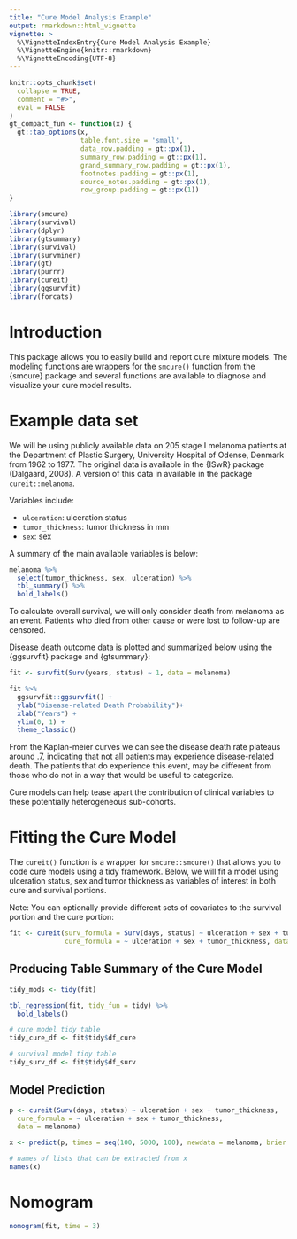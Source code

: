 ```yaml
---
title: "Cure Model Analysis Example"
output: rmarkdown::html_vignette
vignette: >
  %\VignetteIndexEntry{Cure Model Analysis Example}
  %\VignetteEngine{knitr::rmarkdown}
  %\VignetteEncoding{UTF-8}
---
```



```r
knitr::opts_chunk$set(
  collapse = TRUE,
  comment = "#>", 
  eval = FALSE
)
gt_compact_fun <- function(x) {
  gt::tab_options(x, 
                  table.font.size = 'small',
                  data_row.padding = gt::px(1),
                  summary_row.padding = gt::px(1),
                  grand_summary_row.padding = gt::px(1),
                  footnotes.padding = gt::px(1),
                  source_notes.padding = gt::px(1),
                  row_group.padding = gt::px(1))
}

library(smcure)
library(survival)
library(dplyr)
library(gtsummary)
library(survival)
library(survminer)
library(gt)
library(purrr)
library(cureit)
library(ggsurvfit)
library(forcats)

```


# Introduction

This package allows you to easily build and report cure mixture models. The modeling functions are wrappers for the `smcure()` function from the {smcure} package and several functions are available to diagnose and visualize your cure model results.

# Example data set

We will be using publicly available data on 205 stage I melanoma patients at the Department of Plastic Surgery, University Hospital of Odense, Denmark from 1962 to 1977. The original data is available in the {ISwR} package (Dalgaard, 2008). A version of this data in available in the package `cureit::melanoma`.

Variables include:

- `ulceration`: ulceration status
- `tumor_thickness`: tumor thickness in mm
- `sex`: sex

A summary of the main available variables is below:

```r
melanoma %>%
  select(tumor_thickness, sex, ulceration) %>%
  tbl_summary() %>%
  bold_labels()
```

To calculate overall survival, we will only consider death from melanoma as an event. Patients who died from other cause or were lost to follow-up are censored. 

Disease death outcome data is plotted and summarized below using the {ggsurvfit} package and {gtsummary}:

```r
fit <- survfit(Surv(years, status) ~ 1, data = melanoma)

fit %>% 
  ggsurvfit::ggsurvfit() + 
  ylab("Disease-related Death Probability")+
  xlab("Years") + 
  ylim(0, 1) +
  theme_classic()

```

From the Kaplan-meier curves we can see the disease death rate plateaus around .7, indicating that not all patients may experience disease-related death. The patients that do experience this event, may be different from those who do not in a way that would be useful to categorize.

Cure models can help tease apart the contribution of clinical variables to these potentially heterogeneous sub-cohorts. 

# Fitting the Cure Model

The `cureit()` function is a wrapper for `smcure::smcure()` that allows you to code cure models using a tidy framework. Below, we will fit a model using ulceration status, sex and tumor thickness as variables of interest in both cure and survival portions. 

Note: You can optionally provide different sets of covariates to the survival portion and the cure portion:

```r
fit <- cureit(surv_formula = Surv(days, status) ~ ulceration + sex + tumor_thickness,
              cure_formula = ~ ulceration + sex + tumor_thickness, data = melanoma)
```

## Producing Table Summary of the Cure Model

```r
tidy_mods <- tidy(fit)

tbl_regression(fit, tidy_fun = tidy) %>% 
  bold_labels()

# cure model tidy table
tidy_cure_df <- fit$tidy$df_cure

# survival model tidy table
tidy_surv_df <- fit$tidy$df_surv
```

## Model Prediction

```r
p <- cureit(Surv(days, status) ~ ulceration + sex + tumor_thickness,
  cure_formula = ~ ulceration + sex + tumor_thickness,
  data = melanoma)

x <- predict(p, times = seq(100, 5000, 100), newdata = melanoma, brier = TRUE)

# names of lists that can be extracted from x
names(x)
```

# Nomogram

```r
nomogram(fit, time = 3)
```


